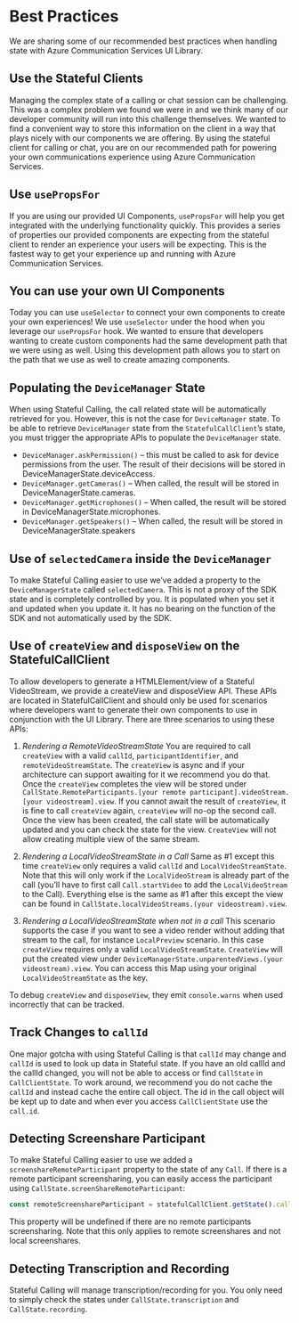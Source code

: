 
<Meta title="Stateful Client/Best Practices" />

# Best Practices

We are sharing some of our recommended best practices when handling state with Azure Communication Services UI Library.

## Use the Stateful Clients

Managing the complex state of a calling or chat session can be challenging. This was a complex problem we found we were in and we think many of our developer community
will run into this challenge themselves. We wanted to find a convenient way to store this information on the client in a way that plays nicely with our components we are offering.
By using the stateful client for calling or chat, you are on our recommended path for powering your own communications experience using Azure Communication Services.

## Use `usePropsFor`

If you are using our provided UI Components, `usePropsFor` will help you get integrated with the underlying functionality quickly. This provides a series of properties our
provided components are expecting from the stateful client to render an experience your users will be expecting. This is the fastest way to get your experience up and running with Azure Communication Services.

## You can use your own UI Components

Today you can use `useSelector` to connect your own components to create your own experiences! We use `useSelector` under the hood when you leverage our `usePropsFor` hook.
We wanted to ensure that developers wanting to create custom components had the same development path that we were using as well. Using this development path allows
you to start on the path that we use as well to create amazing components.

## Populating the `DeviceManager` State

When using Stateful Calling, the call related state will be automatically retrieved for you.
However, this is not the case for `DeviceManager` state.
To be able to retrieve `DeviceManager` state from the `StatefulCallClient`’s state, you must trigger the appropriate APIs to populate the `DeviceManager` state.

- `DeviceManager.askPermission()` – this must be called to ask for device permissions from the user. The result of their decisions will be stored in DeviceManagerState.deviceAccess.
- `DeviceManager.getCameras()` – When called, the result will be stored in DeviceManagerState.cameras.
- `DeviceManager.getMicrophones()` – When called, the result will be stored in DeviceManagerState.microphones.
- `DeviceManager.getSpeakers()` – When called, the result will be stored in DeviceManagerState.speakers

## Use of `selectedCamera` inside the `DeviceManager`

To make Stateful Calling easier to use we’ve added a property to the `DeviceManagerState` called `selectedCamera`.
This is not a proxy of the SDK state and is completely controlled by you.
It is populated when you set it and updated when you update it. It has no bearing on the function of the SDK and not automatically used by the SDK.

## Use of `createView` and `disposeView` on the StatefulCallClient

To allow developers to generate a HTMLElement/view of a Stateful VideoStream, we provide a createView and disposeView API.
These APIs are located in StatefulCallClient and should only be used for scenarios where developers want to generate their own components to use in conjunction with the UI Library.
There are three scenarios to using these APIs:

1. _Rendering a RemoteVideoStreamState_
   You are required to call `createView` with a valid `callId`, `participantIdentifier`, and `remoteVideoStreamState`.
   The `createView` is async and if your architecture can support awaiting for it we recommend you do that.
   Once the `createView` completes the view will be stored under `CallState.RemoteParticipants.[your remote participant].videoStream.[your videostream].view`.
   If you cannot await the result of `createView`, it is fine to call `createView` again, `createView` will no-op the second call. Once the view has been created, the call state will be automatically updated and you can check the state for the view.
   `CreateView` will not allow creating multiple view of the same stream.

2. _Rendering a LocalVideoStreamState in a Call_
   Same as #1 except this time `createView` only requires a valid `callId` and `LocalVideoStreamState`.
   Note that this will only work if the `LocalVideoStream` is already part of the call (you’ll have to first call `Call.startVideo` to add the `LocalVideoStream` to the Call).
   Everything else is the same as #1 after this except the view can be found in `CallState.localVideoStreams.(your videostream).view`.

3. _Rendering a LocalVideoStreamState when not in a call_
   This scenario supports the case if you want to see a video render without adding that stream to the call, for instance `LocalPreview` scenario.
   In this case `createView` requires only a valid `LocalVideoStreamState`.
   `CreateView` will put the created view under `DeviceManagerState.unparentedViews.(your videostream).view`.
   You can access this Map using your original `LocalVideoStreamState` as the key.

To debug `createView` and `disposeView`, they emit `console.warns` when used incorrectly that can be tracked.

## Track Changes to `callId`

One major gotcha with using Stateful Calling is that `callId` may change and `callId` is used to look up data in Stateful state.
If you have an old callId and the callId changed, you will not be able to access or find `CallState` in `CallClientState`.
To work around, we recommend you do not cache the `callId` and instead cache the entire call object.
The id in the call object will be kept up to date and when ever you access `CallClientState` use the `call.id`.

## Detecting Screenshare Participant

To make Stateful Calling easier to use we added a `screenshareRemoteParticipant` property to the state of any `Call`.
If there is a remote participant screensharing, you can easily access the participant using `CallState.screenShareRemoteParticipant`:

```ts
const remoteScreenshareParticipant = statefulCallClient.getState().calls[CALL_ID].screenShareRemoteParticipant;
```

This property will be undefined if there are no remote participants screensharing.
Note that this only applies to remote screenshares and not local screenshares.

## Detecting Transcription and Recording

Stateful Calling will manage transcription/recording for you.
You only need to simply check the states under `CallState.transcription` and `CallState.recording`.
